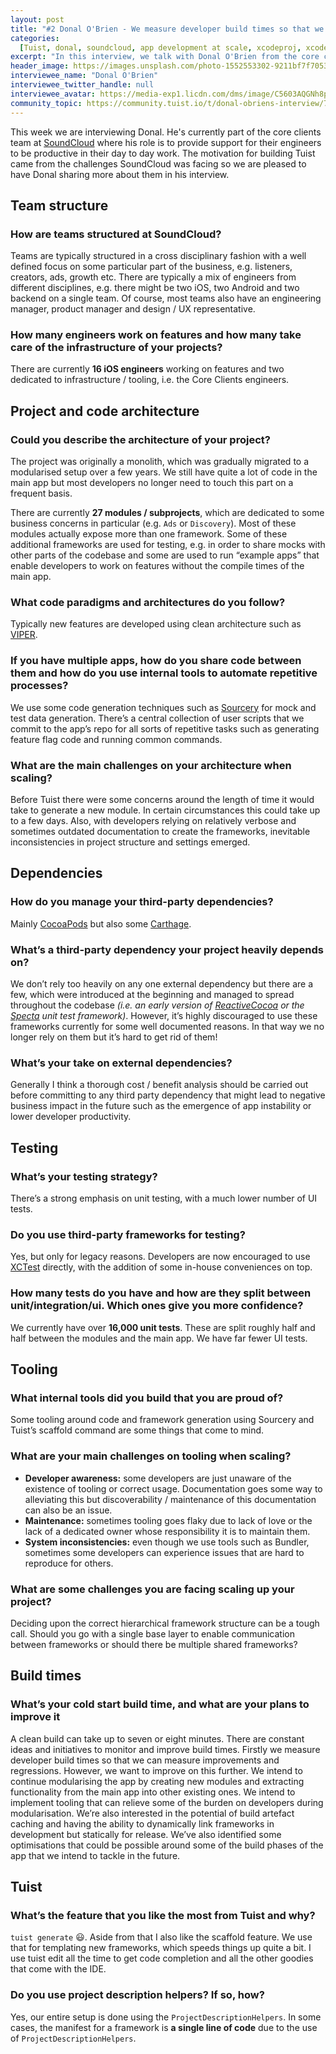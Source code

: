 ```yaml
---
layout: post
title: "#2 Donal O'Brien - We measure developer build times so that we can measure improvements and regressions"
categories:
  [Tuist, donal, soundcloud, app development at scale, xcodeproj, xcode, swift]
excerpt: "In this interview, we talk with Donal O'Brien from the core clients team at SoundCloud. He shares how they leveraged modularization, Tuist, and tools like Sourcery to overcome the challenges they faced while scaling the app. Moreover, he touches on some present challenges like developer awareness and the maintenance of the tools around the project."
header_image: https://images.unsplash.com/photo-1552553302-9211bf7f7053?ixlib=rb-1.2.1&ixid=eyJhcHBfaWQiOjEyMDd9&auto=format&fit=crop&w=3367&q=80
interviewee_name: "Donal O'Brien"
interviewee_twitter_handle: null
interviewee_avatar: https://media-exp1.licdn.com/dms/image/C5603AQGNh8pYgOuxEg/profile-displayphoto-shrink_400_400/0?e=1597881600&v=beta&t=yqVfJ5mFbSg3Wm0KV9NqBEOrELAA43380hvxvLy6siw
community_topic: https://community.tuist.io/t/donal-obriens-interview/71
---
```


This week we are interviewing Donal. He's currently part of the core clients team at [SoundCloud](https://soundcloud.com) where his role is to provide support for their engineers to be productive in their day to day work. The motivation for building Tuist came from the challenges SoundCloud was facing so we are pleased to have Donal sharing more about them in his interview.

## Team structure

### How are teams structured at SoundCloud?

Teams are typically structured in a cross disciplinary fashion with a well defined focus on some particular part of the business, e.g. listeners, creators, ads, growth etc. There are typically a mix of engineers from different disciplines, e.g. there might be two iOS, two Android and two backend on a single team. Of course, most teams also have an engineering manager, product manager and design / UX representative.

### How many engineers work on features and how many take care of the infrastructure of your projects?

There are currently **16 iOS engineers** working on features and two dedicated to infrastructure / tooling, i.e. the Core Clients engineers.

## Project and code architecture

### Could you describe the architecture of your project?

The project was originally a monolith, which was gradually migrated to a modularised setup over a few years. We still have quite a lot of code in the main app but most developers no longer need to touch this part on a frequent basis.

There are currently **27 modules / subprojects**, which are dedicated to some business concerns in particular (e.g. `Ads` or `Discovery`). Most of these modules actually expose more than one framework. Some of these additional frameworks are used for testing, e.g. in order to share mocks with other parts of the codebase and some are used to run “example apps” that enable developers to work on features without the compile times of the main app.

### What code paradigms and architectures do you follow?

Typically new features are developed using clean architecture such as [VIPER](https://www.objc.io/issues/13-architecture/viper/).

### If you have multiple apps, how do you share code between them and how do you use internal tools to automate repetitive processes?

We use some code generation techniques such as [Sourcery](https://github.com/krzysztofzablocki/Sourcery) for mock and test data generation. There’s a central collection of user scripts that we commit to the app’s repo for all sorts of repetitive tasks such as generating feature flag code and running common commands.

### What are the main challenges on your architecture when scaling?

Before Tuist there were some concerns around the length of time it would take to generate a new module. In certain circumstances this could take up to a few days. Also, with developers relying on relatively verbose and sometimes outdated documentation to create the frameworks, inevitable inconsistencies in project structure and settings emerged.

## Dependencies

### How do you manage your third-party dependencies?

Mainly [CocoaPods](https://cocoapods.org) but also some [Carthage](https://github.com/carthage/carthage).

### What’s a third-party dependency your project heavily depends on?

We don’t rely too heavily on any one external dependency but there are a few, which were introduced at the beginning and managed to spread throughout the codebase _(i.e. an early version of [ReactiveCocoa](https://github.com/ReactiveCocoa/ReactiveCocoa) or the [Specta](https://github.com/specta/specta) unit test framework)_. However, it’s highly discouraged to use these frameworks currently for some well documented reasons. In that way we no longer rely on them but it’s hard to get rid of them!

### What’s your take on external dependencies?

Generally I think a thorough cost / benefit analysis should be carried out before committing to any third party dependency that might lead to negative business impact in the future such as the emergence of app instability or lower developer productivity.

## Testing

### What’s your testing strategy?

There’s a strong emphasis on unit testing, with a much lower number of UI tests.

### Do you use third-party frameworks for testing?

Yes, but only for legacy reasons. Developers are now encouraged to use [XCTest](https://developer.apple.com/documentation/xctest) directly, with the addition of some in-house conveniences on top.

### How many tests do you have and how are they split between unit/integration/ui. Which ones give you more confidence?

We currently have over **16,000 unit tests**. These are split roughly half and half between the modules and the main app. We have far fewer UI tests.

## Tooling

### What internal tools did you build that you are proud of?

Some tooling around code and framework generation using Sourcery and Tuist’s scaffold command are some things that come to mind.

### What are your main challenges on tooling when scaling?

- **Developer awareness:** some developers are just unaware of the existence of tooling or correct usage. Documentation goes some way to alleviating this but discoverability / maintenance of this documentation can also be an issue.
- **Maintenance:** sometimes tooling goes flaky due to lack of love or the lack of a dedicated owner whose responsibility it is to maintain them.
- **System inconsistencies:** even though we use tools such as Bundler, sometimes some developers can experience issues that are hard to reproduce for others.

### What are some challenges you are facing scaling up your project?

Deciding upon the correct hierarchical framework structure can be a tough call. Should you go with a single base layer to enable communication between frameworks or should there be multiple shared frameworks?

## Build times

### What’s your cold start build time, and what are your plans to improve it

A clean build can take up to seven or eight minutes. There are constant ideas and initiatives to monitor and improve build times. Firstly we measure developer build times so that we can measure improvements and regressions. However, we want to improve on this further. We intend to continue modularising the app by creating new modules and extracting functionality from the main app into other existing ones. We intend to implement tooling that can relieve some of the burden on developers during modularisation. We’re also interested in the potential of build artefact caching and having the ability to dynamically link frameworks in development but statically for release. We’ve also identified some optimisations that could be possible around some of the build phases of the app that we intend to tackle in the future.

## Tuist

### What’s the feature that you like the most from Tuist and why?

`tuist generate` 😃. Aside from that I also like the scaffold feature. We use that for templating new frameworks, which speeds things up quite a bit. I use tuist edit all the time to get code completion and all the other goodies that come with the IDE.

### Do you use project description helpers? If so, how?

Yes, our entire setup is done using the `ProjectDescriptionHelpers`. In some cases, the manifest for a framework is **a single line of code** due to the use of `ProjectDescriptionHelpers`.
